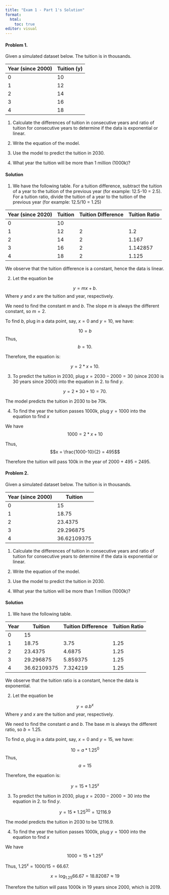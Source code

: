```yaml
---
title: "Exam 1 - Part 1's Solution"
format: 
  html:
    toc: true
editor: visual
---
```


#### Problem 1. 

Given a simulated dataset below. The tuition is in thousands. 

| Year (since 2000) | Tuition (y) |
|------|---------|
| 0 | 10         |
| 1 |  12       |
| 2 |  14       |
| 3 |  16     |
| 4 |  18       |


1. Calculate the differences  of tuition in consecutive years and ratio of tuition for consecutive years to determine if the data is exponential or linear.

2. Write the equation of the model. 

3. Use the model to predict the tuition in 2030.

4. What year the tuition will be more than 1 million (1000k)?


#### Solution

1. We have the following table.  For a tuition difference, subtract the tuition of a year to the tuition of the previous year (for example: 12.5-10 = 2.5).  For a tuition ratio, divide the tuition of a year to the tuition of the previous year (for example: 12.5/10 = 1.25)

| Year (since 2020) | Tuition | Tuition Difference | Tuition Ratio |
|------|---------|--------------------|---------------|
| 0 | 10      |                    |               |
| 1 | 12    | 2                | 1.2        |
| 2 | 14      | 2                | 1.167      |
| 3 | 16    | 2                | 1.142857      |
| 4 | 18      | 2                | 1.125      |

We observe that the tuition difference is a constant, hence the data is linear. 

2. Let the equation be

$$y = mx +b.$$
Where $y$ and $x$ are the tuition and year, respectively. 

We need to find the constant $m$ and $b$. The slope $m$ is always the different constant, so $m = 2$. 

To find $b$, plug in a data point, say, $x = 0$ and $y = 10$, we have:

$$10 = b$$
Thus, $$b = 10.$$ 

Therefore, the equation is:

$$y = 2*x + 10.$$

3. To predict the tuition in 2030, plug $x = 2030-2000 = 30$ (since 2030 is 30 years since 2000) into the equation in 2. to find $y$. 

$$y =  2*30 + 10 = 70.$$

The model predicts the tuition in 2030 to be 70k.


4. To find the year the tuition passes 1000k, plug $y = 1000$ into the equation to find $x$

We have $$1000 = 2*x + 10$$

Thus, $$x =  \frac{1000-10}{2} = 495$$

Therefore the tuition will pass 100k in the year of 2000 + 495 = 2495. 

#### Problem 2. 

Given a simulated dataset below. The tuition is in thousands.

| Year (since 2000) | Tuition |
|------|---------|
| 0 | 15      |
| 1 | 18.75      |
| 2 | 23.4375|
| 3 | 29.296875   |
| 4 | 36.62109375  |


1. Calculate the differences  of tuition in consecutive years and ratio of tuition for consecutive years to determine if the data is exponential or linear.

2. Write the equation of the model. 

3. Use the model to predict the tuition in 2030.

4. What year the tuition will be more than 1 million (1000k)?

#### Solution

1. We have the following table. 

| Year | Tuition | Tuition Difference | Tuition Ratio |
|------|---------|--------------------|---------------|
| 0 | 15     |                    |               |
| 1 | 18.75      | 3.75                  | 1.25           |
| 2 | 23.4375    | 4.6875                | 1.25           |
| 3 | 29.296875   | 5.859375               | 1.25           |
| 4 | 36.62109375  | 7.324219              | 1.25           |

We observe that the tuition ratio is a constant, hence the data is exponential.  

2. Let the equation be

$$y = a.b^x$$
Where $y$ and $x$ are the tuition and year, respectively. 

We need to find the constant $a$ and $b$. The base $m$ is always the different ratio, so $b = 1.25$.

To find $a$, plug in a data point, say, $x = 0$ and $y = 15$, we have:

$$10 = a*1.25^{0}$$
Thus, $$a = 15$$ 

Therefore, the equation is:

$$y = 15*1.25^x$$

3. To predict the tuition in 2030, plug $x = 2030-2000 = 30$ into the equation in 2. to find $y$. 

$$y =  15*1.25^{30} = 12116.9$$

The model predicts the tuition in 2030 to be 12116.9.


4. To find the year the tuition passes 1000k, plug $y = 1000$ into the equation to find $x$

We have $$1000 = 15*1.25^x$$

Thus, $1.25^ x =  1000/15 = 66.67$.

$$x = \log_{1.25}66.67 = 18.82087 \approx 19$$

Therefore the tuition will pass 1000k in 19 years since 2000, which is 2019. 








